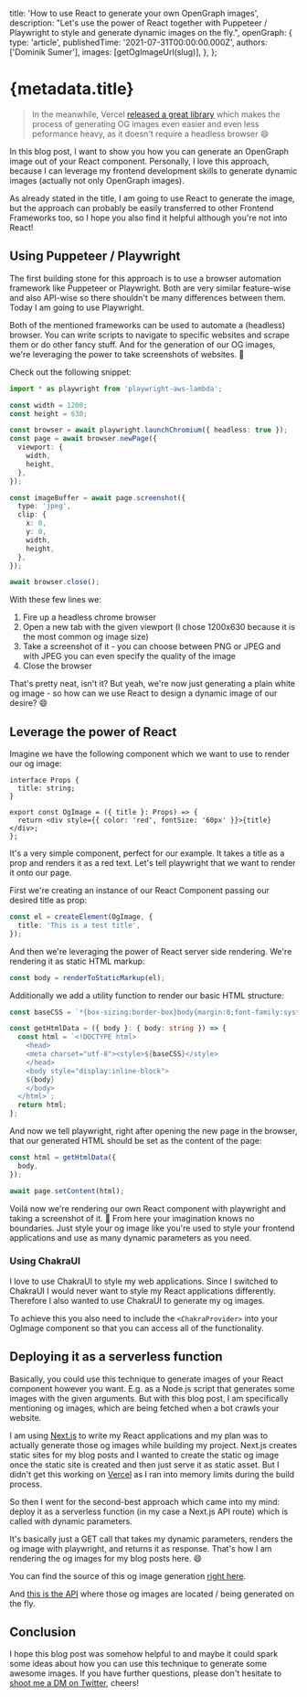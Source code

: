 

  title: 'How to use React to generate your own OpenGraph images',
  description:
    "Let's use the power of React together with Puppeteer / Playwright to style and generate dynamic images on the fly.",
  openGraph: {
    type: 'article',
    publishedTime: '2021-07-31T00:00:00.000Z',
    authors: ['Dominik Sumer'],
    images: [getOgImageUrl(slug)],
  },
};

# {metadata.title}

<BlogMetaInfo date={metadata.openGraph.publishedTime} />

<BlogCoverImage slug={slug} />

> In the meanwhile, Vercel [released a great library](https://github.com/vercel/satori) which makes the process of generating OG images even easier and even less peformance heavy, as it doesn't require a headless browser 😄

In this blog post, I want to show you how you can generate an OpenGraph image out of your React component. Personally, I love this approach, because I can leverage my frontend development skills to generate dynamic images (actually not only OpenGraph images).

As already stated in the title, I am going to use React to generate the image, but the approach can probably be easily transferred to other Frontend Frameworks too, so I hope you also find it helpful although you're not into React!

## Using Puppeteer / Playwright

The first building stone for this approach is to use a browser automation framework like Puppeteer or Playwright. Both are very similar feature-wise and also API-wise so there shouldn't be many differences between them. Today I am going to use Playwright.

Both of the mentioned frameworks can be used to automate a (headless) browser. You can write scripts to navigate to specific websites and scrape them or do other fancy stuff. And for the generation of our OG images, we're leveraging the power to take screenshots of websites. 🙌

Check out the following snippet:

```ts
import * as playwright from 'playwright-aws-lambda';

const width = 1200;
const height = 630;

const browser = await playwright.launchChromium({ headless: true });
const page = await browser.newPage({
  viewport: {
    width,
    height,
  },
});

const imageBuffer = await page.screenshot({
  type: 'jpeg',
  clip: {
    x: 0,
    y: 0,
    width,
    height,
  },
});

await browser.close();
```

With these few lines we:

1. Fire up a headless chrome browser
2. Open a new tab with the given viewport (I chose 1200x630 because it is the most common og image size)
3. Take a screenshot of it - you can choose between PNG or JPEG and with JPEG you can even specify the quality of the image
4. Close the browser

That's pretty neat, isn't it? But yeah, we're now just generating a plain white og image - so how can we use React to design a dynamic image of our desire? 😄

## Leverage the power of React

Imagine we have the following component which we want to use to render our og image:

```tsx
interface Props {
  title: string;
}

export const OgImage = ({ title }: Props) => {
  return <div style={{ color: 'red', fontSize: '60px' }}>{title}</div>;
};
```

It's a very simple component, perfect for our example. It takes a title as a prop and renders it as a red text. Let's tell playwright that we want to render it onto our page.

First we're creating an instance of our React Component passing our desired title as prop:

```ts
const el = createElement(OgImage, {
  title: 'This is a test title',
});
```

And then we're leveraging the power of React server side rendering. We're rendering it as static HTML markup:

```ts
const body = renderToStaticMarkup(el);
```

Additionally we add a utility function to render our basic HTML structure:

```ts
const baseCSS = `*{box-sizing:border-box}body{margin:0;font-family:system-ui,sans-serif}`;

const getHtmlData = ({ body }: { body: string }) => {
  const html = `<!DOCTYPE html>
    <head>
    <meta charset="utf-8"><style>${baseCSS}</style>
    </head>
    <body style="display:inline-block">
    ${body}
    </body>
  </html>`;
  return html;
};
```

And now we tell playwright, right after opening the new page in the browser, that our generated HTML should be set as the content of the page:

```ts
const html = getHtmlData({
  body,
});

await page.setContent(html);
```

Voilá now we're rendering our own React component with playwright and taking a screenshot of it. 🥳 From here your imagination knows no boundaries. Just style your og image like you're used to style your frontend applications and use as many dynamic parameters as you need.

### Using ChakraUI

I love to use ChakraUI to style my web applications. Since I switched to ChakraUI I would never want to style my React applications differently. Therefore I also wanted to use ChakraUI to generate my og images.

To achieve this you also need to include the `<ChakraProvider>` into your OgImage component so that you can access all of the functionality.

## Deploying it as a serverless function

Basically, you could use this technique to generate images of your React component however you want. E.g. as a Node.js script that generates some images with the given arguments. But with this blog post, I am specifically mentioning og images, which are being fetched when a bot crawls your website.

I am using [Next.js](https://nextjs.org/) to write my React applications and my plan was to actually generate those og images while building my project. Next.js creates static sites for my blog posts and I wanted to create the static og image once the static site is created and then just serve it as static asset. But I didn't get this working on [Vercel](https://vercel.com/) as I ran into memory limits during the build process.

So then I went for the second-best approach which came into my mind: deploy it as a serverless function (in my case a Next.js API route) which is called with dynamic parameters.

It's basically just a GET call that takes my dynamic parameters, renders the og image with playwright, and returns it as response. That's how I am rendering the og images for my blog posts here. 😄

You can find the source of this og image generation [right here](https://github.com/dsumer/portfolio/blob/master/src/pages/api/og-image.ts).

And [this is the API](https://dominik.sumer.dev/api/og-image?title=How%20to%20integrate%20Gumroad%20as%20a%20payment%20provider%20for%20your%20SaaS&slug=/blog/how-to-integrate-gumroad-as-payment-provider-for-your-saas&date=June%2030%2C%202021&rt=8%20min%20read) where those og images are located / being generated on the fly.

## Conclusion

I hope this blog post was somehow helpful to and maybe it could spark some ideas about how you can use this technique to generate some awesome images. If you have further questions, please don't hesitate to [shoot me a DM on Twitter](https://twitter.com/messages/compose?recipient_id=798465058061881344), cheers!
